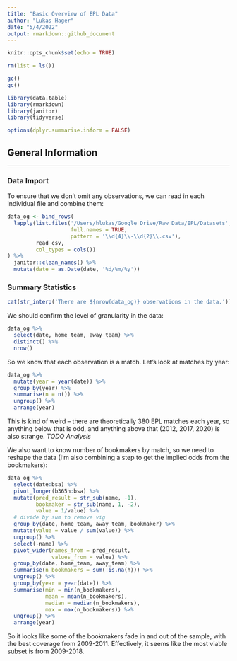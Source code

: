 ```yaml
---
title: "Basic Overview of EPL Data"
author: "Lukas Hager"
date: "5/4/2022"
output: rmarkdown::github_document
---
```


```r
knitr::opts_chunk$set(echo = TRUE)

rm(list = ls())

gc()
gc()

library(data.table)
library(rmarkdown)
library(janitor)
library(tidyverse)

options(dplyr.summarise.inform = FALSE)
```

## General Information
___

### Data Import 

To ensure that we don't omit any observations, we can read in each individual file and combine them:

```r
data_og <- bind_rows(
  lapply(list.files('/Users/hlukas/Google Drive/Raw Data/EPL/Datasets',
                    full.names = TRUE,
                    pattern = '\\d{4}\\-\\d{2}\\.csv'),
         read_csv,
         col_types = cols())
) %>% 
  janitor::clean_names() %>% 
  mutate(date = as.Date(date, '%d/%m/%y'))
```

### Summary Statistics

```r
cat(str_interp('There are ${nrow(data_og)} observations in the data.'))
```

We should confirm the level of granularity in the data:

```r
data_og %>% 
  select(date, home_team, away_team) %>% 
  distinct() %>% 
  nrow()
```

So we know that each observation is a match. Let's look at matches by year:

```r
data_og %>% 
  mutate(year = year(date)) %>% 
  group_by(year) %>% 
  summarise(n = n()) %>% 
  ungroup() %>% 
  arrange(year)
```

This is kind of weird -- there are theoretically 380 EPL matches each year, so anything below that is odd, and anything above that (2012, 2017, 2020) is also strange. *TODO Analysis*

We also want to know number of bookmakers by match, so we need to reshape the data (I'm also combining a step to get the implied odds from the bookmakers):

```r
data_og %>% 
  select(date:bsa) %>% 
  pivot_longer(b365h:bsa) %>% 
  mutate(pred_result = str_sub(name, -1),
         bookmaker = str_sub(name, 1, -2),
         value = 1/value) %>% 
  # divide by sum to remove vig
  group_by(date, home_team, away_team, bookmaker) %>% 
  mutate(value = value / sum(value)) %>% 
  ungroup() %>% 
  select(-name) %>% 
  pivot_wider(names_from = pred_result,
              values_from = value) %>% 
  group_by(date, home_team, away_team) %>% 
  summarise(n_bookmakers = sum(!is.na(h))) %>% 
  ungroup() %>% 
  group_by(year = year(date)) %>% 
  summarise(min = min(n_bookmakers),
            mean = mean(n_bookmakers),
            median = median(n_bookmakers),
            max = max(n_bookmakers)) %>% 
  ungroup() %>% 
  arrange(year)
```

So it looks like some of the bookmakers fade in and out of the sample, with the best coverage from 2009-2011. Effectively, it seems like the most viable subset is from 2009-2018.